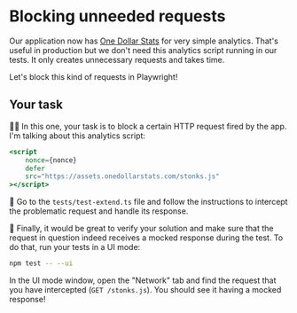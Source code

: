 # Blocking unneeded requests

Our application now has [One Dollar Stats](https://onedollarstats.com/) for very simple analytics. That's useful in production but we don't need this analytics script running in our tests. It only creates unnecessary requests and takes time.

Let's block this kind of requests in Playwright!

## Your task

👨‍💼 In this one, your task is to block a certain HTTP request fired by the app. I'm talking about this analytics script:

```jsx
<script
	nonce={nonce}
	defer
	src="https://assets.onedollarstats.com/stonks.js"
></script>
```

🐨 Go to the <InlineFile name="./tests/test-extend.ts">`tests/test-extend.ts`</InlineFile> file and follow the instructions to intercept the problematic request and handle its response.

🐨 Finally, it would be great to verify your solution and make sure that the request in question indeed receives a mocked response during the test. To do that, run your tests in a UI mode:

```sh
npm test -- --ui
```

In the UI mode window, open the "Network" tab and find the request that you have intercepted (`GET /stonks.js`). You should see it having a mocked response!
